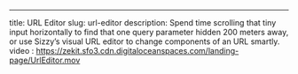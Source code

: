 ---

title: URL Editor
slug: url-editor
description: Spend time scrolling that tiny input horizontally to find that one query parameter hidden 200 meters away, or use Sizzy’s visual URL editor to change components of an URL smartly.
video : https://zekit.sfo3.cdn.digitaloceanspaces.com/landing-page/UrlEditor.mov
